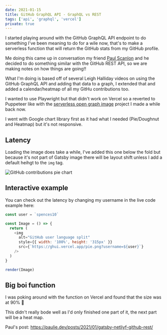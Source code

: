 ```yaml
---
date: 2021-01-15
title: GitHub GraphQL API - GraphQL vs REST
tags: ['api', 'graphql', 'vercel']
private: true
---
```


I started playing around with the GitHub GraphQL API endpoint to do
something I've been meaning to do for a wile now, that's to make a
serverless function that will return the GitHub stats from my GitHub
profile.

Me doing this came up in conversation my friend [Paul Scanlon] and he
decided to do something similar with the GitHub REST API, so we are
making notes on how things are going!!

What I'm doing is based off of several Leigh Halliday videos on using
the GitHub GraphQL API and adding that data to a graph, I extended
that and added a calendar/heatmap of all my GitHu contributions too.

I wanted to use Playwright but that didn't work on Vercel so a
reverted to Puppeteer like with the [serverless open graph image]
project I made a while back now.

I went with Google chart library first as it had what I needed
(Pie/Doughnut and Heatmap) but it's not responsive.

## Latency

Loading the image does take a while, I've added this one below the
fold but because it's not part of Gatsby image there will be layout
shift unless I add a default heihgt to the `img` tag.

![GitHub contributions pie chart]

## Interactive example

You can check out the latency by changing my username in the live code
example here:

```js react-live
const user = `spences10`

const Image = () => {
  return (
    <img
      alt="GitHub user language split"
      style={{ width: '100%', height: '315px' }}
      src={`https://ghui.vercel.app/pie.png?username=${user}`}
    />
  )
}

render(Image)
```

## Big boi function

I was poking around with the function on Vercel and found that the
size was at 90% 😬

This didn't really bode well as I'd only finished one part of it, the
next part will be a heat map.

<Tweet tweetLink="spences10/status/1348182082808328192" />

Paul's post:
https://paulie.dev/posts/2021/01/gatsby-netliyf-github-rest/

<!-- Links -->

[paul scanlon]: https://twitter.com/PaulieScanlon
[serverless open graph image]:
  https://scottspence.com/2020/04/30/serverless-og-images/

<!-- Images -->

[github contributions pie chart]:
  https://ghui.vercel.app/pie.png?username=spences10
